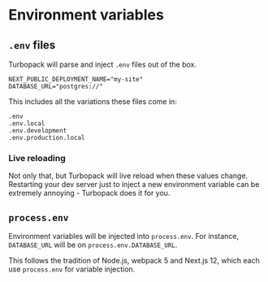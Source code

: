 # Environment variables

## `.env` files

Turbopack will parse and inject `.env` files out of the box.

```
NEXT_PUBLIC_DEPLOYMENT_NAME="my-site"
DATABASE_URL="postgres://"
```

This includes all the variations these files come in:

```
.env
.env.local
.env.development
.env.production.local
```

### Live reloading

Not only that, but Turbopack will live reload when these values change. Restarting your dev server just to inject a new environment variable can be extremely annoying - Turbopack does it for you.

## `process.env`

Environment variables will be injected into `process.env`. For instance, `DATABASE_URL` will be on `process.env.DATABASE_URL`.

This follows the tradition of Node.js, webpack 5 and Next.js 12, which each use `process.env` for variable injection.
